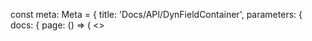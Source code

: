 
const meta: Meta = {
  title: 'Docs/API/DynFieldContainer',
  parameters: {
    docs: {
      page: () => (
        <>
          <Title />
          <Subtitle>API Reference</Subtitle>
          <Description>DynFieldContainer label/description/error pattern i render prop.</Description>
          <Primary />
          <ArgsTable of={Types} />
          <Stories />
        </>
      )
    }
  }
}
